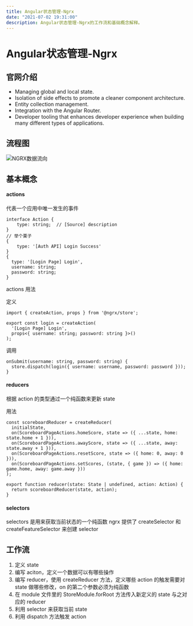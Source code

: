 ```yaml
---
title: Angular状态管理-Ngrx
date: "2021-07-02 19:31:00"
description: Angular状态管理-Ngrx的工作流和基础概念解释。
---
```



# Angular状态管理-Ngrx

## 官网介绍

- Managing global and local state.
- Isolation of side effects to promote a cleaner component architecture.
- Entity collection management.
- Integration with the Angular Router.
- Developer tooling that enhances developer experience when building many different types of applications.

## 流程图

![NGRX数据流向](/posts-img/ngrx-state-management-lifecycle.png)

## 基本概念

#### actions

代表一个应用中唯一发生的事件

```
interface Action {
	type: string;  // [Source] description
}
// 举个栗子
{
	type: '[Auth API] Login Success'
}
{
  type: '[Login Page] Login',
  username: string;
  password: string;
}
```

actions 用法

定义

```
import { createAction, props } from '@ngrx/store';

export const login = createAction(
  '[Login Page] Login',
  props<{ username: string; password: string }>()
);
```

调用

```
onSubmit(username: string, password: string) {
  store.dispatch(login({ username: username, password: password }));
}
```

#### reducers

根据 action 的类型通过一个纯函数来更新 state

用法

```
const scoreboardReducer = createReducer(
  initialState,
  on(ScoreboardPageActions.homeScore, state => ({ ...state, home: state.home + 1 })),
  on(ScoreboardPageActions.awayScore, state => ({ ...state, away: state.away + 1 })),
  on(ScoreboardPageActions.resetScore, state => ({ home: 0, away: 0 })),
  on(ScoreboardPageActions.setScores, (state, { game }) => ({ home: game.home, away: game.away }))
);

export function reducer(state: State | undefined, action: Action) {
  return scoreboardReducer(state, action);
}
```

#### selectors

selectors 是用来获取当前状态的一个纯函数
ngrx 提供了 createSelector 和 createFeatureSelector 来创建 selector

## 工作流

1. 定义 state
2. 编写 aciton，定义一个数据可以有哪些操作
3. 编写 reducer，使用 createReducer 方法，定义哪些 action 的触发需要对 state 做哪些修改，on 的第二个参数必须为纯函数
4. 在 module 文件里的 StoreModule.forRoot 方法传入新定义的 state 与之对应的 reducer
5. 利用 selector 来获取当前 state
6. 利用 dispatch 方法触发 action

